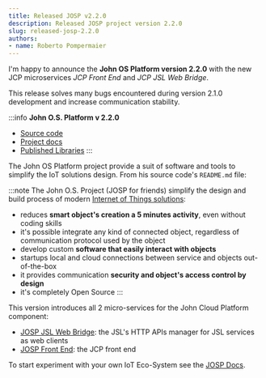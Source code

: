 ```yaml
---
title: Released JOSP v2.2.0
description: Released JOSP project version 2.2.0
slug: released-josp-2.2.0
authors:
- name: Roberto Pompermaier
---
```


I'm happy to announce the **John OS Platform version 2.2.0** with the new JCP microservices *JCP Front End* and *JCP JSL Web Bridge*.

This release solves many bugs encountered during version 2.1.0 development and increase communication stability.

<!--truncate-->

:::info
**John O.S. Platform v 2.2.0**

* [Source code](https://bitbucket.org/johnosproject_shared/com.robypomper.josp/src/2.2.0/)
* [Project docs](https://bitbucket.org/johnosproject_shared/com.robypomper.josp/src/2.2.0/docs/INDEX.md)
* [Published Libraries](https://search.maven.org/search?q=com.robypomper.josp)
  :::

The John OS Platform project provide a suit of software and tools to simplify the IoT solutions design. From his source code's ```README.md``` file:

:::note The John O.S. Project (JOSP for friends) simplify the design and build process of modern [Internet of Things solutions](https://bitbucket.org/johnosproject_shared/com.robypomper.josp/src/2.0.0/docs/josp_ecosystems.md):

* reduces **smart object's creation a 5 minutes activity**, even without coding skills
* it's possible integrate any kind of connected object, regardless of communication protocol used by the object
* develop custom **software that easily interact with objects**
* startups local and cloud connections between service and objects out-of-the-box
* it provides communication **security and object's access control by design**
* it's completely Open Source
  :::

This version introduces all 2 micro-services for the John Cloud Platform component:

* [JOSP JSL Web Bridge](/docs/references/josp/jcp/microservices/jslwb/): the JSL's HTTP APIs manager for JSL services as web clients
* [JOSP Front End](/docs/references/josp/jcp/microservices/fe/): the JCP front end

To start experiment with your own IoT Eco-System see the [JOSP Docs](/).
